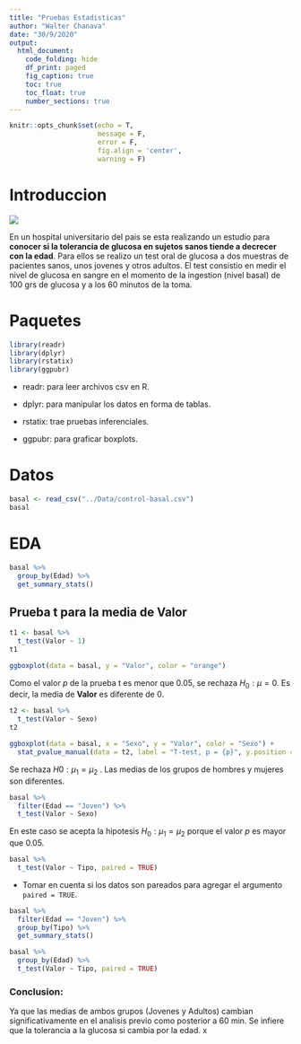 ```yaml
---
title: "Pruebas Estadisticas"
author: "Walter Chanava"
date: "30/9/2020"
output: 
  html_document:
    code_folding: hide
    df_print: paged
    fig_caption: true
    toc: true
    toc_float: true
    number_sections: true
---
```


```r
knitr::opts_chunk$set(echo = T,
                      message = F,
                      error = F,
                      fig.align = 'center',
                      warning = F)
```

# Introduccion

![](https://quierocuidarme.dkvsalud.es/sites/default/files/styles/vivelasalud_ficha_825x464/public/imagen/2017-05/glucosa_0.jpg?h=08f9fde2&itok=8md4Hs5b)

En un hospital universitario del pais se esta realizando un estudio para **conocer si la tolerancia de glucosa en sujetos sanos tiende a decrecer con la edad**. Para ellos se realizo un test oral de glucosa a dos muestras de pacientes sanos, unos jovenes y otros adultos. El test consistio en medir el nivel de glucosa en sangre en el momento de la ingestion (nivel basal) de 100 grs de glucosa y a los 60 minutos de la toma.

# Paquetes

```r
library(readr)
library(dplyr)
library(rstatix)
library(ggpubr)
```

-   readr: para leer archivos csv en R.

-   dplyr: para manipular los datos en forma de tablas.

-   rstatix: trae pruebas inferenciales.

-   ggpubr: para graficar boxplots.

# Datos

```r
basal <- read_csv("../Data/control-basal.csv")
basal
```

# EDA

```r
basal %>% 
  group_by(Edad) %>% 
  get_summary_stats()

```

## Prueba t para la media de Valor

```r
t1 <- basal %>% 
  t_test(Valor ~ 1)
t1
```

```r
ggboxplot(data = basal, y = "Valor", color = "orange")
```

Como el valor *p* de la prueba t es menor que 0.05, se rechaza $H_0:\mu=0$. Es decir, la media de **Valor** es diferente de 0.

```r
t2 <- basal %>% 
  t_test(Valor ~ Sexo)
t2
```

```r
ggboxplot(data = basal, x = "Sexo", y = "Valor", color = "Sexo") +
  stat_pvalue_manual(data = t2, label = "T-test, p = {p}", y.position = 300)
```

Se rechaza $H0:\mu_1=\mu_2$ . Las medias de los grupos de hombres y mujeres son diferentes.

```r
basal %>% 
  filter(Edad == "Joven") %>% 
  t_test(Valor ~ Sexo)
```

En este caso se acepta la hipotesis $H_0:\mu_1=\mu_2$ porque el valor *p* es mayor que 0.05.

```r
basal %>% 
  t_test(Valor ~ Tipo, paired = TRUE)
```

-   Tomar en cuenta si los datos son pareados para agregar el argumento `paired = TRUE`.

```r
basal %>% 
  filter(Edad == "Joven") %>% 
  group_by(Tipo) %>% 
  get_summary_stats()
```

```r
basal %>% 
  group_by(Edad) %>% 
  t_test(Valor ~ Tipo, paired = TRUE)
```

### Conclusion:

Ya que las medias de ambos grupos (Jovenes y Adultos) cambian significativamente en el analisis previo como posterior a 60 min. Se infiere que la tolerancia a la glucosa si cambia por la edad. x
